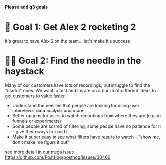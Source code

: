 **Please add q3 goals**

# 🚀 Goal 1: Get Alex 2 rocketing 2

it's great to have Alex 2 on the team... let's make it a success

# 👩‍🔬 Goal 2: Find the needle in the haystack

Many of our customers have lots of recordings, but struggle to find the "useful" ones. We want to test and iterate  on a bunch of different ideas to get customers to value faster.

* Understand the needles that people are looking for using user interviews, data analysis and more 
* Better options for users to watch recordings from where they are (e.g. in funnels or experiments) 
* Some people are scared of filtering, some people have no patience for it - give them ways to avoid it
* Make it super easy to see what filters have results to watch - "show me, don’t make me figure it out"

see more detail in our mega issue https://github.com/PostHog/posthog/issues/30460
